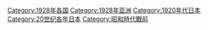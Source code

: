 {{Commonscat|1928 in Japan}}
{{Year by category
|m=1
|c=9
|d=2
|y=8
|cat=日本
|sortkey=Japan
|parent=20世纪各年日本
|subcat=1928年亚洲
}}

[[Category:1928年各国|Category:1928年各国]]
[[Category:1928年亚洲|Category:1928年亚洲]]
[[Category:1920年代日本|Category:1920年代日本]]
[[Category:20世纪各年日本|Category:20世纪各年日本]]
[[Category:昭和時代戰前|Category:昭和時代戰前]]